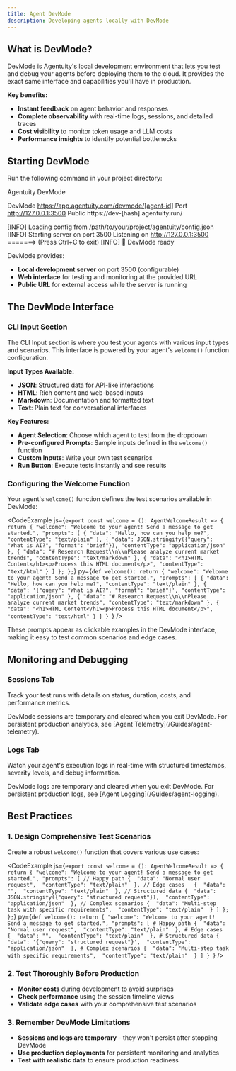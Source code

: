 ```yaml
---
title: Agent DevMode
description: Developing agents locally with DevMode
---
```


## What is DevMode?

DevMode is Agentuity's local development environment that lets you test and debug your agents before deploying them to the cloud. It provides the exact same interface and capabilities you'll have in production.

**Key benefits:**
- **Instant feedback** on agent behavior and responses
- **Complete observability** with real-time logs, sessions, and detailed traces  
- **Cost visibility** to monitor token usage and LLM costs
- **Performance insights** to identify potential bottlenecks

## Starting DevMode

Run the following command in your project directory:

<CLICommand command="agentuity dev">
Agentuity DevMode

DevMode    https://app.agentuity.com/devmode/[agent-id]
Port       http://127.0.0.1:3500
Public     https://dev-[hash].agentuity.run/

[INFO] Loading config from /path/to/your/project/agentuity/config.json
[INFO] Starting server on port 3500
       Listening on http://127.0.0.1:3500 =======>
(Press Ctrl+C to exit)
[INFO] 🚀 DevMode ready
</CLICommand>

DevMode provides:
- **Local development server** on port 3500 (configurable)
- **Web interface** for testing and monitoring at the provided URL
- **Public URL** for external access while the server is running

## The DevMode Interface

### CLI Input Section

The CLI Input section is where you test your agents with various input types and scenarios. This interface is powered by your agent's `welcome()` function configuration.

<ThemeImage baseName="devmode-interface" alt="DevMode Interface" />

**Input Types Available:**
- **JSON**: Structured data for API-like interactions
- **HTML**: Rich content and web-based inputs  
- **Markdown**: Documentation and formatted text
- **Text**: Plain text for conversational interfaces

**Key Features:**
- **Agent Selection**: Choose which agent to test from the dropdown
- **Pre-configured Prompts**: Sample inputs defined in the `welcome()` function
- **Custom Inputs**: Write your own test scenarios
- **Run Button**: Execute tests instantly and see results

### Configuring the Welcome Function

Your agent's `welcome()` function defines the test scenarios available in DevMode:

<CodeExample js={`export const welcome = (): AgentWelcomeResult => {
    return {
        "welcome": "Welcome to your agent! Send a message to get started.",
        "prompts": [
            {
                "data": "Hello, how can you help me?",
                "contentType": "text/plain"
            },
            {
                "data": JSON.stringify({"query": "What is AI?", "format": "brief"}),
                "contentType": "application/json"
            },
            {
                "data": "# Research Request\\n\\nPlease analyze current market trends",
                "contentType": "text/markdown"
            },
            {
                "data": "<h1>HTML Content</h1><p>Process this HTML document</p>",
                "contentType": "text/html"
            }
        ]
    };
};`} py={`def welcome():
    return {
        "welcome": "Welcome to your agent! Send a message to get started.",
        "prompts": [
            {
                "data": "Hello, how can you help me?",
                "contentType": "text/plain"
            },
            {
                "data": '{"query": "What is AI?", "format": "brief"}',
                "contentType": "application/json"
            },
            {
                "data": "# Research Request\\n\\nPlease analyze current market trends",
                "contentType": "text/markdown"
            },
            {
                "data": "<h1>HTML Content</h1><p>Process this HTML document</p>",
                "contentType": "text/html"
            }
        ]
    }
`} />

These prompts appear as clickable examples in the DevMode interface, making it easy to test common scenarios and edge cases.

## Monitoring and Debugging

### Sessions Tab

Track your test runs with details on status, duration, costs, and performance metrics.

<ThemeImage baseName="devmode-sessions" alt="DevMode Sessions" />

<Callout>
DevMode sessions are temporary and cleared when you exit DevMode. For persistent production analytics, see [Agent Telemetry](/Guides/agent-telemetry).
</Callout>

### Logs Tab

Watch your agent's execution logs in real-time with structured timestamps, severity levels, and debug information.

<ThemeImage baseName="devmode-logs" alt="DevMode Logs" />

<Callout>
DevMode logs are temporary and cleared when you exit DevMode. For persistent production logs, see [Agent Logging](/Guides/agent-logging).
</Callout>

## Best Practices

### 1. Design Comprehensive Test Scenarios

Create a robust `welcome()` function that covers various use cases:

<CodeExample js={`export const welcome = (): AgentWelcomeResult => {
    return {
        "welcome": "Welcome to your agent! Send a message to get started.",
        "prompts": [
            // Happy path
            { 
                "data": "Normal user request", 
                "contentType": "text/plain" 
            },
            // Edge cases  
            { 
                "data": "", 
                "contentType": "text/plain" 
            },
            // Structured data
            { 
                "data": JSON.stringify({"query": "structured request"}), 
                "contentType": "application/json" 
            },
            // Complex scenarios
            { 
                "data": "Multi-step task with specific requirements", 
                "contentType": "text/plain" 
            }
        ]
    };
};`} py={`def welcome():
    return {
        "welcome": "Welcome to your agent! Send a message to get started.",
        "prompts": [
            # Happy path
            { 
                "data": "Normal user request", 
                "contentType": "text/plain" 
            },
            # Edge cases  
            { 
                "data": "", 
                "contentType": "text/plain" 
            },
            # Structured data
            { 
                "data": '{"query": "structured request"}', 
                "contentType": "application/json" 
            },
            # Complex scenarios
            { 
                "data": "Multi-step task with specific requirements", 
                "contentType": "text/plain" 
            }
        ]
    }
`} />

### 2. Test Thoroughly Before Production

- **Monitor costs** during development to avoid surprises
- **Check performance** using the session timeline views
- **Validate edge cases** with your comprehensive test scenarios

### 3. Remember DevMode Limitations

- **Sessions and logs are temporary** - they won't persist after stopping DevMode
- **Use production deployments** for persistent monitoring and analytics
- **Test with realistic data** to ensure production readiness
